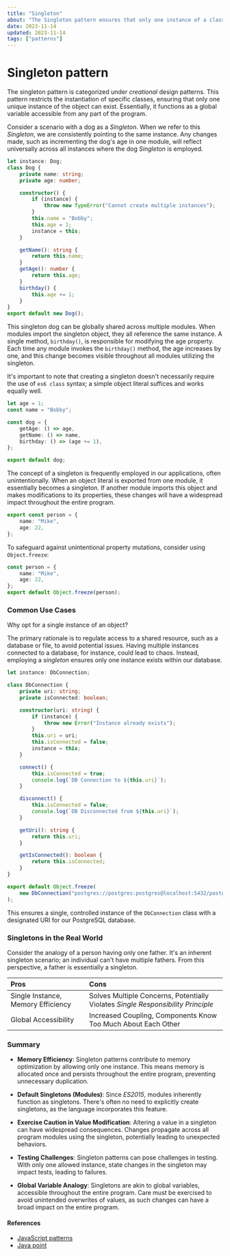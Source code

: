 ```yaml
---
title: "Singleton"
about: "The Singleton pattern ensures that only one instance of a class is created and provides a global point of access to the instance."
date: 2023-11-14
updated: 2023-11-14
tags: ["patterns"]
---
```


# Singleton pattern

The singleton pattern is categorized under _creational_ design patterns. This pattern restricts the instantiation of specific classes, ensuring that only one unique instance of the object can exist. Essentially, it functions as a global variable accessible from any part of the program.

Consider a scenario with a dog as a _Singleton_. When we refer to this _Singleton_, we are consistently pointing to the same instance. Any changes made, such as incrementing the dog's age in one module, will reflect universally across all instances where the dog _Singleton_ is employed.

```ts showLineNumbers title="dog.ts"
let instance: Dog;
class Dog {
	private name: string;
	private age: number;

	constructor() {
		if (instance) {
			throw new TypeError("Cannot create multiple instances");
		}
		this.name = "Bobby";
		this.age = 1;
		instance = this;
	}

	getName(): string {
		return this.name;
	}
	getAge(): number {
		return this.age;
	}
	birthday() {
		this.age += 1;
	}
}
export default new Dog();
```

This singleton dog can be globally shared across multiple modules. When modules import the singleton object, they all reference the same instance. A single method, `birthday()`, is responsible for modifying the age property. Each time any module invokes the `birthday()` method, the age increases by one, and this change becomes visible throughout all modules utilizing the singleton.

It's important to note that creating a singleton doesn't necessarily require the use of `es6 class` syntax; a simple object literal suffices and works equally well.

```ts showLineNumbers title="dog.ts"
let age = 1;
const name = "Bobby";

const dog = {
	getAge: () => age,
	getName: () => name,
	birthday: () => (age += 1),
};

export default dog;
```

The concept of a singleton is frequently employed in our applications, often unintentionally. When an object literal is exported from one module, it essentially becomes a singleton. If another module imports this object and makes modifications to its properties, these changes will have a widespread impact throughout the entire program.

```ts showLineNumbers
export const person = {
	name: "Mike",
	age: 22,
};
```

To safeguard against unintentional property mutations, consider using `Object.freeze`:

```ts showLineNumbers
const person = {
	name: "Mike",
	age: 22,
};
export default Object.freeze(person);
```

### Common Use Cases

Why opt for a single instance of an object?

The primary rationale is to regulate access to a shared resource, such as a database or file, to avoid potential issues. Having multiple instances connected to a database, for instance, could lead to chaos. Instead, employing a _singleton_ ensures only one instance exists within our database.

```ts showLineNumbers
let instance: DbConnection;

class DbConnection {
	private uri: string;
	private isConnected: boolean;

	constructor(uri: string) {
		if (instance) {
			throw new Error("Instance already exists");
		}
		this.uri = uri;
		this.isConnected = false;
		instance = this;
	}

	connect() {
		this.isConnected = true;
		console.log(`DB Connection to ${this.uri}`);
	}

	disconnect() {
		this.isConnected = false;
		console.log(`DB Disconnected from ${this.uri}`);
	}

	getUri(): string {
		return this.uri;
	}

	getIsConnected(): boolean {
		return this.isConnected;
	}
}

export default Object.freeze(
	new DbConnection("postgres://postgres:postgres@localhost:5432/postgres")
);
```

This ensures a single, controlled instance of the `DbConnection` class with a designated URI for our PostgreSQL database.

### Singletons in the Real World

Consider the analogy of a person having only one father. It's an inherent singleton scenario; an individual can't have multiple fathers. From this perspective, a father is essentially a singleton.

| Pros                               | Cons                                                                             |
| :--------------------------------- | :------------------------------------------------------------------------------- |
| Single Instance, Memory Efficiency | Solves Multiple Concerns, Potentially Violates _Single Responsibility Principle_ |
| Global Accessibility               | Increased Coupling, Components Know Too Much About Each Other                    |

### Summary

- **Memory Efficiency**: Singleton patterns contribute to memory optimization by allowing only one instance. This means memory is allocated once and persists throughout the entire program, preventing unnecessary duplication.

- **Default Singletons (Modules)**: Since _ES2015_, modules inherently function as singletons. There's often no need to explicitly create singletons, as the language incorporates this feature.

- **Exercise Caution in Value Modification**: Altering a value in a singleton can have widespread consequences. Changes propagate across all program modules using the singleton, potentially leading to unexpected behaviors.

- **Testing Challenges**: Singleton patterns can pose challenges in testing. With only one allowed instance, state changes in the singleton may impact tests, leading to failures.

- **Global Variable Analogy**: Singletons are akin to global variables, accessible throughout the entire program. Care must be exercised to avoid unintended overwrites of values, as such changes can have a broad impact on the entire program.

#### References

- [JavaScript patterns](https://javascriptpatterns.vercel.app/patterns)
- [Java point](https://www.javatpoint.com/singleton-design-pattern-in-java)
